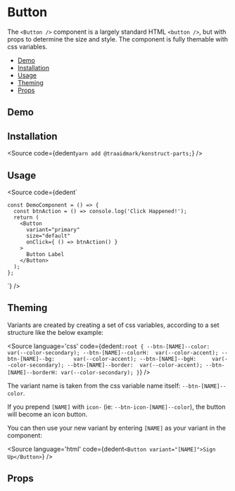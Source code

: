 
# Button

The `<Button />` component is a largely standard HTML `<button />`, but with props to determine the size and style. The component is fully themable with css variables.

- [Demo](#demo)
- [Installation](#installation)
- [Usage](#usage)
- [Theming](#theming)
- [Props](#props)

## Demo

<Canvas>
  <Foundation>
    <Story id="parts-button--demo" />
  </Foundation>
</Canvas>

## Installation

<Source
  code={dedent`
    yarn add @traaidmark/konstruct-parts;
  `}
/>

## Usage

<Source
  code={dedent`
    
    const DemoComponent = () => {
      const btnAction = () => console.log('Click Happened!');
      return (
        <Button
          variant="primary"
          size="default"
          onClick={ () => btnAction() }
        >
          Button Label
        </Button>
      );
    };
  `}
/>

## Theming

Variants are created by creating a set of css variables, according to a set structure like the below example:

<Source
  language='css'
  code={dedent`
    :root {
      --btn-[NAME]--color:   var(--color-secondary);
      --btn-[NAME]--colorH:  var(--color-accent);
      --btn-[NAME]--bg:      var(--color-accent);
      --btn-[NAME]--bgH:     var(--color-secondary);
      --btn-[NAME]--border:  var(--color-accent);
      --btn-[NAME]--borderH: var(--color-secondary);
    }
  `}
/>

The variant name is taken from the css variable name itself: `--btn-[NAME]--color`.

If you prepend `[NAME]` with `icon-` (ie: `--btn-icon-[NAME]--color`), the button will become an icon button.

You can then use your new variant by entering `[NAME]` as your variant in the component:

<Source
  language='html'
  code={dedent`
    <Button variant="[NAME]">Sign Up</Button>
  `}
/>

## Props

<ArgsTable />


